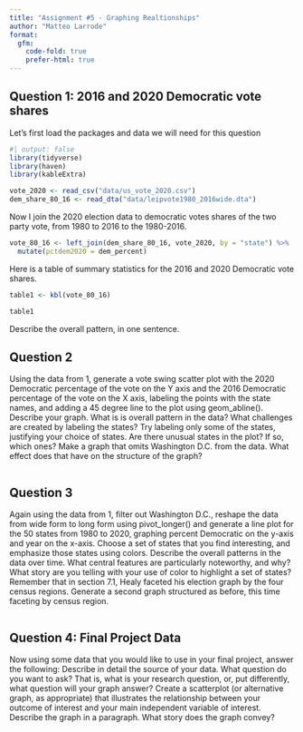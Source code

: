 ```yaml
---
title: "Assignment #5 - Graphing Realtionships"
author: "Matteo Larrode"
format: 
  gfm:
    code-fold: true
    prefer-html: true
---
```


## Question 1: 2016 and 2020 Democratic vote shares

Let's first load the packages and data we will need for this question

```r
#| output: false
library(tidyverse)
library(haven)
library(kableExtra)

vote_2020 <- read_csv("data/us_vote_2020.csv")
dem_share_80_16 <- read_dta("data/leipvote1980_2016wide.dta")

```

Now I join the 2020 election data to democratic votes shares of the two party vote, from 1980 to 2016 to the 1980-2016.

```r

vote_80_16 <- left_join(dem_share_80_16, vote_2020, by = "state") %>%
  mutate(pctdem2020 = dem_percent)

```

Here is a table of summary statistics for the 2016 and 2020 Democratic vote shares.

```r
table1 <- kbl(vote_80_16)

table1


```

Describe the overall pattern, in one sentence.


## Question 2

Using the data from 1, generate a vote swing scatter plot with the 2020 Democratic percentage of the vote on the Y axis and the 2016 Democratic percentage of the vote on the X axis, labeling the points with the state names, and adding a 45 degree line to the plot using geom_abline().
Describe your graph. What is is overall pattern in the data?
What challenges are created by labeling the states? Try labeling only some of the states, justifying your choice of states.
Are there unusual states in the plot? If so, which ones?
Make a graph that omits Washington D.C. from the data. What effect does that have on the structure of the graph?


```r

```


## Question 3

Again using the data from 1, filter out Washington D.C., reshape the data from wide form to long form using pivot_longer() and generate a line plot for the 50 states from 1980 to 2020, graphing percent Democratic on the y-axis and year on the x-axis. Choose a set of states that you find interesting, and emphasize those states using colors.
Describe the overall patterns in the data over time. What central features are particularly noteworthy, and why?
What story are you telling with your use of color to highlight a set of states?
Remember that in section 7.1, Healy faceted his election graph by the four census regions. Generate a second graph structured as before, this time faceting by census region.

```r


```


## Question 4: Final Project Data

Now using some data that you would like to use in your final project, answer the following:
Describe in detail the source of your data.
What question do you want to ask? That is, what is your research question, or, put differently, what question will your graph answer?
Create a scatterplot (or alternative graph, as appropriate) that illustrates the relationship between your outcome of interest and your main independent variable of interest. Describe the graph in a paragraph. What story does the graph convey?


```r


```
